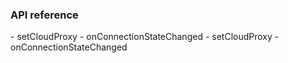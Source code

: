 <PlatformWrapper platform="react-native">

### API reference

<ProductWrapper notAllowed="voice-calling">
- <Link to="{{Global.API_REF_RN_ROOT}}/class_irtcengine.html#api_irtcengine_setcloudproxy">setCloudProxy</Link>
- <Link to="{{Global.API_REF_RN_ROOT}}/class_irtcengineeventhandler.html#callback_irtcengineeventhandler_onconnectionstatechanged">onConnectionStateChanged</Link>
</ProductWrapper>
<ProductWrapper product="voice-calling">
- <Link to="{{Global.API_REF_RN_ROOT_VOICE}}/class_irtcengine.html#api_irtcengine_setcloudproxy">setCloudProxy</Link>
- <Link to="{{Global.API_REF_RN_ROOT_VOICE}}/class_irtcengineeventhandler.html#callback_irtcengineeventhandler_onconnectionstatechanged">onConnectionStateChanged</Link>
</ProductWrapper>

</PlatformWrapper>